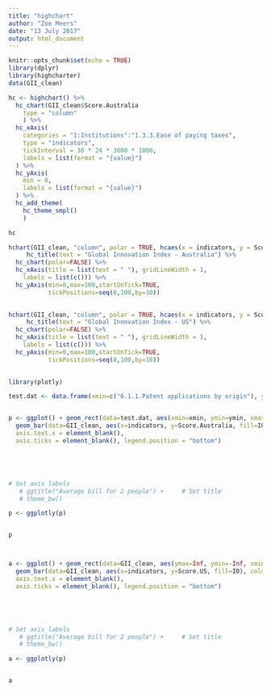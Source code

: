 ```yaml
---
title: "highchart"
author: "Zoe Meers"
date: "13 July 2017"
output: html_document
---
```


```r
knitr::opts_chunk$set(echo = TRUE)
library(dplyr)
library(highcharter)
data(GII_clean)
```


```r

hc <- highchart() %>% 
  hc_chart(GII_clean$Score.Australia
    type = "column"
    ) %>%
  hc_xAxis(
    categories = "1:Institutions":"1.3.3.Ease of paying taxes",
    type = "indicators",
    tickInterval = 30 * 24 * 3600 * 1000,
    labels = list(format = "{value}")
  ) %>% 
  hc_yAxis(
    min = 0,
    labels = list(format = "{value}")
  ) %>%
  hc_add_theme(
    hc_theme_smpl()
    )

hc
```

```r
hchart(GII_clean, "column", polar = TRUE, hcaes(x = indicators, y = Score.Australia, group = IO)) %>%
     hc_title(text = "Global Innovation Index - Australia") %>%
  hc_chart(polar=FALSE) %>%
  hc_xAxis(title = list(text = " "), gridLineWidth = 1,
    labels = list(c())) %>%
  hc_yAxis(min=0,max=100,startOnTick=TRUE,
           tickPositions=seq(0,100,by=10))
  
```


```r
hchart(GII_clean, "column", polar = TRUE, hcaes(x = indicators, y = Score.US, group = IO)) %>%
     hc_title(text = "Global Innovation Index - US") %>%
  hc_chart(polar=FALSE) %>%
  hc_xAxis(title = list(text = " "), gridLineWidth = 1,
    labels = list(c())) %>%
  hc_yAxis(min=0,max=100,startOnTick=TRUE,
           tickPositions=seq(0,100,by=10))
  
```


```r
library(plotly)

test.dat <- data.frame(xmin=c("6.1.1.Patent applications by origin"), ymin=c(-5,-5), xmax=c("7.Creative outputs"), ymax=c(110,110), col=c("gray"))


p <- ggplot() + geom_rect(data=test.dat, aes(xmin=xmin, ymin=ymin, xmax=xmax, ymax=ymax, group=col), alpha=0.03, fill=test.dat$col) +
  geom_bar(data=GII_clean, aes(x=indicators, y=Score.Australia, fill=IO), colour="black", stat="identity", position=position_dodge(),size=.3) + theme_bw() + xlab("Indicator") + ylab("Score (Out of 100)") + theme(
  axis.text.x = element_blank(),
  axis.ticks = element_blank(), legend.position = "bottom")





# Set axis labels
   # ggtitle("Average bill for 2 people") +     # Set title
   # theme_bw()

p <- ggplotly(p)


p




```







```r
a <- ggplot() + geom_rect(data=GII_clean, aes(ymax=Inf, ymin=-Inf, xmin="6.Knowledge and technology outputs", xmax="7.3.4.Video uploads on YouTube"), fill="#d8161688", alpha=0.008)+
  geom_bar(data=GII_clean, aes(x=indicators, y=Score.US, fill=IO), colour="black", stat="identity", position=position_dodge(),size=.3) + theme_bw() + xlab("Indicator") + ylab("Score (Out of 100)") + theme(
  axis.text.x = element_blank(),
  axis.ticks = element_blank(), legend.position = "bottom")





# Set axis labels
   # ggtitle("Average bill for 2 people") +     # Set title
   # theme_bw()

a <- ggplotly(p)


a
```






